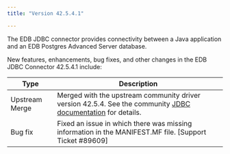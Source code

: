 ```yaml
---
title: "Version 42.5.4.1"

---
```


The EDB JDBC connector provides connectivity between a Java application and an EDB Postgres Advanced Server database.

New features, enhancements, bug fixes, and other changes in the EDB JDBC Connector 42.5.4.1 include:

|      Type      |                                                                                   Description                                                                                    |
| -------------- | -------------------------------------------------------------------------------------------------------------------------------------------------------------------------------- |
| Upstream Merge | Merged with the upstream community driver version 42.5.4. See the community [JDBC documentation](https://jdbc.postgresql.org/changelogs/2023-02-16-42.5.4-release/) for details. |
| Bug fix        | Fixed an issue in which there was missing information in the MANIFEST.MF file. [Support Ticket #89609]                                                                           |


 







